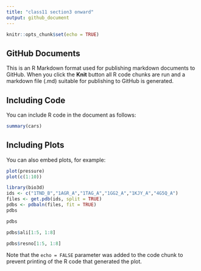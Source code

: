 ```yaml
---
title: "class11 section3 onward"
output: github_document
---
```


```r
knitr::opts_chunk$set(echo = TRUE)
```

## GitHub Documents

This is an R Markdown format used for publishing markdown documents to GitHub. When you click the **Knit** button all R code chunks are run and a markdown file (.md) suitable for publishing to GitHub is generated.

## Including Code

You can include R code in the document as follows:

```r
summary(cars)
```

## Including Plots

You can also embed plots, for example:

```r
plot(pressure)
plot(c(1:10))
```

```r
library(bio3d)
ids <- c("1TND_B","1AGR_A","1TAG_A","1GG2_A","1KJY_A","4G5Q_A")
files <- get.pdb(ids, split = TRUE)
pdbs <- pdbaln(files, fit = TRUE)
pdbs
```

```r
pdbs
```

```r
pdbs$ali[1:5, 1:8]
```

```r
pdbs$resno[1:5, 1:8]
```

Note that the `echo = FALSE` parameter was added to the code chunk to prevent printing of the R code that generated the plot.
